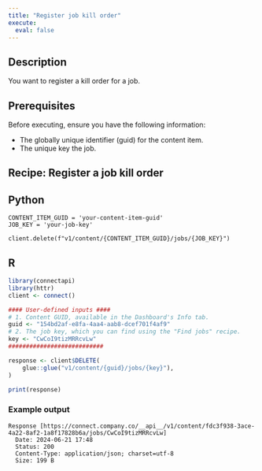 ```yaml
---
title: "Register job kill order"
execute:
  eval: false
---
```


## Description

You want to register a kill order for a job.

## Prerequisites

 Before executing, ensure you have the following information:

 - The globally unique identifier (guid) for the content item.
 - The unique key the job.

## Recipe: Register a job kill order

::: {.panel-tabset group="language"}

## Python

```.python
CONTENT_ITEM_GUID = 'your-content-item-guid'
JOB_KEY = 'your-job-key'

client.delete(f"v1/content/{CONTENT_ITEM_GUID}/jobs/{JOB_KEY}")
```

## R

```.r
library(connectapi)
library(httr)
client <- connect()

#### User-defined inputs ####
# 1. Content GUID, available in the Dashboard's Info tab.
guid <- "154bd2af-e8fa-4aa4-aab8-dcef701f4af9"
# 2. The job key, which you can find using the "Find jobs" recipe.
key <- "CwCoI9tizMRRcvLw"
###########################

response <- client$DELETE(
    glue::glue("v1/content/{guid}/jobs/{key}"),
)

print(response)
```

### Example output

```console
Response [https://connect.company.co/__api__/v1/content/fdc3f938-3ace-4a22-8af2-1a8f17828b6a/jobs/CwCoI9tizMRRcvLw]
  Date: 2024-06-21 17:48
  Status: 200
  Content-Type: application/json; charset=utf-8
  Size: 199 B
```

:::
